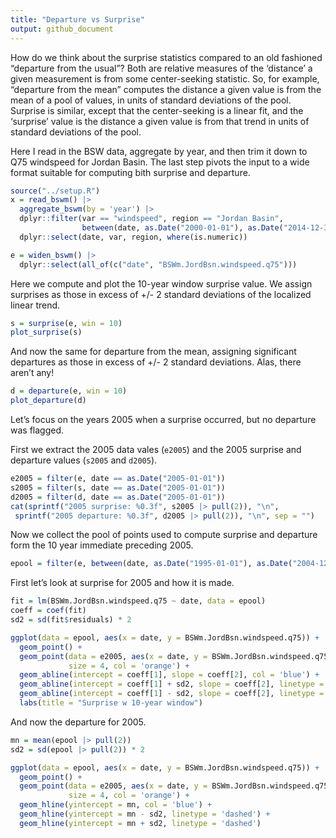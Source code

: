 ```yaml
---
title: "Departure vs Surprise"
output: github_document
---
```


How do we think about the surprise statistics compared to an old fashioned "departure from the usual"?  Both are relative measures of the 'distance' a given measurement is from some center-seeking statistic.  So, for example, "departure from the mean" computes the distance a given value is from the mean of a pool of values, in units of standard deviations of the pool.  Surprise is similar, except that the center-seeking is a linear fit, and the 'surprise' value is the distance a given value is from that trend in units of standard deviations of the pool.  


Here I read in the BSW data, aggregate by year, and then trim it down to Q75 windspeed for Jordan Basin.  The last step pivots the input to a wide format suitable for computing bith surprise and departure. 
```r
source("../setup.R")
x = read_bswm() |>
  aggregate_bswm(by = 'year') |>
  dplyr::filter(var == "windspeed", region == "Jordan Basin",
                between(date, as.Date("2000-01-01"), as.Date("2014-12-31"))) |>
  dplyr::select(date, var, region, where(is.numeric))

e = widen_bswm() |>
  dplyr::select(all_of(c("date", "BSWm.JordBsn.windspeed.q75")))
```



Here we compute and plot the 10-year window surprise value.  We assign surprises as those in excess of +/- 2 standard deviations of the localized linear trend.
```r
s = surprise(e, win = 10)
plot_surprise(s)
```


And now the same for departure from the mean, assigning significant departures as those in excess of +/- 2 standard deviations.  Alas, there aren't any!
```r
d = departure(e, win = 10)
plot_departure(d)
```


Let's focus on the years 2005 when a surprise occurred, but no departure was flagged.

First we extract the 2005 data vales (`e2005`) and the 2005 surprise and departure values (`s2005` and `d2005`).
```r
e2005 = filter(e, date == as.Date("2005-01-01")) 
s2005 = filter(s, date == as.Date("2005-01-01")) 
d2005 = filter(d, date == as.Date("2005-01-01"))
cat(sprintf("2005 surprise: %0.3f", s2005 |> pull(2)), "\n", 
 sprintf("2005 departure: %0.3f", d2005 |> pull(2)), "\n", sep = "")
```


Now we collect the pool of points used to compute surprise and departure form the 10 year immediate preceding 2005.
```r
epool = filter(e, between(date, as.Date("1995-01-01"), as.Date("2004-12-31")))
```


First let's look at surprise for 2005 and how it is made.

```r

fit = lm(BSWm.JordBsn.windspeed.q75 ~ date, data = epool)
coeff = coef(fit)
sd2 = sd(fit$residuals) * 2

ggplot(data = epool, aes(x = date, y = BSWm.JordBsn.windspeed.q75)) +
  geom_point() + 
  geom_point(data = e2005, aes(x = date, y = BSWm.JordBsn.windspeed.q75),
             size = 4, col = 'orange') + 
  geom_abline(intercept = coeff[1], slope = coeff[2], col = 'blue') + 
  geom_abline(intercept = coeff[1] + sd2, slope = coeff[2], linetype = 'dashed') + 
  geom_abline(intercept = coeff[1] - sd2, slope = coeff[2], linetype = 'dashed') +
  labs(title = "Surprise w 10-year window")
```


And now the departure for 2005.

```r

mn = mean(epool |> pull(2))
sd2 = sd(epool |> pull(2)) * 2

ggplot(data = epool, aes(x = date, y = BSWm.JordBsn.windspeed.q75)) +
  geom_point() + 
  geom_point(data = e2005, aes(x = date, y = BSWm.JordBsn.windspeed.q75),
             size = 4, col = 'orange') + 
  geom_hline(yintercept = mn, col = 'blue') + 
  geom_hline(yintercept = mn - sd2, linetype = 'dashed') +
  geom_hline(yintercept = mn + sd2, linetype = 'dashed')
```


